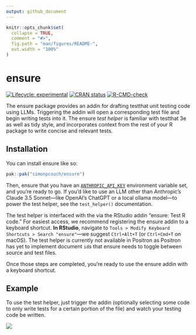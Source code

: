 ```yaml
---
output: github_document
---
```


<!-- README.md is generated from README.Rmd. Please edit that file -->

```r
knitr::opts_chunk$set(
  collapse = TRUE,
  comment = "#>",
  fig.path = "man/figures/README-",
  out.width = "100%"
)
```

# ensure

<!-- badges: start -->
[![Lifecycle: experimental](https://img.shields.io/badge/lifecycle-experimental-orange.svg)](https://lifecycle.r-lib.org/articles/stages.html#experimental)
[![CRAN status](https://www.r-pkg.org/badges/version/ensure)](https://CRAN.R-project.org/package=ensure)
[![R-CMD-check](https://github.com/simonpcouch/ensure/actions/workflows/R-CMD-check.yaml/badge.svg)](https://github.com/simonpcouch/ensure/actions/workflows/R-CMD-check.yaml)
<!-- badges: end -->

The ensure package provides an addin for drafting testthat unit testing code using LLMs. Triggering the addin will open a corresponding test file and begin writing tests into it. The ensure _test helper_ is familiar with testthat 3e as well as tidy style, and incorporates context from the rest of your R package to write concise and relevant tests.

## Installation

You can install ensure like so:

``` r
pak::pak("simonpcouch/ensure")
```

Then, ensure that you have an [`ANTHROPIC_API_KEY`](https://console.anthropic.com/) environment variable set, and you're ready to go. If you'd like to use an LLM other than Anthropic's Claude 3.5 Sonnet—like OpenAI's ChatGPT or a local ollama model—to power the test helper, see the `test_helper()` documentation.

The test helper is interfaced with the via the RStudio addin "ensure: Test R code." For easiest access, we recommend registering the ensure addin to a keyboard shortcut. **In RStudio**, navigate to `Tools > Modify Keyboard Shortcuts > Search "ensure"`—we suggest `Ctrl+Alt+T` (or `Ctrl+Cmd+T` on macOS). The test helper is currently not available in Positron as Positron has yet to implement document `id`s that ensure needs to toggle between source and test files.

Once those steps are completed, you're ready to use the ensure addin with a keyboard shortcut.

## Example

To use the test helper, just trigger the addin (optionally selecting some code to only write tests for a certain portion of the file) and watch your testing code be written.

![](https://raw.githubusercontent.com/simonpcouch/ensure/refs/heads/main/inst/figs/ensure.gif)
